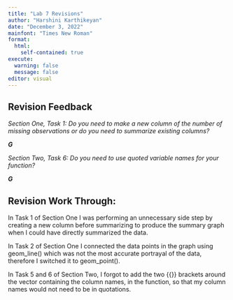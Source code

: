 ```yaml
---
title: "Lab 7 Revisions"
author: "Harshini Karthikeyan"
date: "December 3, 2022"
mainfont: "Times New Roman"
format:
  html:
    self-contained: true
execute: 
  warning: false
  message: false
editor: visual
---
```


## Revision Feedback

*Section One, Task 1: Do you need to make a new column of the number of missing observations or do you need to summarize existing columns?*

***G***

*Section Two, Task 6: Do you need to use quoted variable names for your function?*

***G***

## Revision Work Through:

In Task 1 of Section One I was performing an unnecessary side step by creating a new column before summarizing to produce the summary graph when I could have directly summarized the data.

In Task 2 of Section One I connected the data points in the graph using geom_line() which was not the most accurate portrayal of the data, therefore I switched it to geom_point().

In Task 5 and 6 of Section Two, I forgot to add the two {{}} brackets around the vector containing the column names, in the function, so that my column names would not need to be in quotations.
